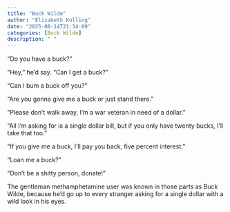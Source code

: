 ```yaml
---
title: "Buck Wilde"
author: "Elizabeth Kolling"
date: "2025-08-14T21:34:00"
categories: [Buck Wilde]
description: " "
---
```



“Do you have a buck?”

“Hey," he'd say. "Can I get a buck?”

“Can I bum a buck off you?”

"Are you gonna give me a buck or just stand there."

"Please don't walk away, I'm a war veteran in need of a dollar."

"All I'm asking for is a single dollar bill, but if you only have twenty bucks, I'll take that too."

"If you give me a buck, I'll pay you back, five percent interest."

"Loan me a buck?"

"Don't be a shitty person, donate!"

The gentleman methamphetamine user was known in those parts as Buck Wilde, because he’d go up to every stranger asking for a single dollar with a wild look in his eyes. 